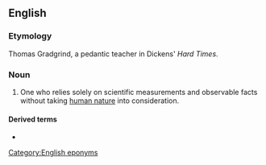 ==English==

===Etymology===
Thomas Gradgrind, a pedantic teacher in Dickens' ''Hard Times''.

===Noun===
{{en-noun}}

# {{lb|en|obsolete}} One who relies solely on scientific measurements and observable facts without taking [[human nature]] into consideration.

====Derived terms====
* {{l|en|Gradgrindery}}

[[Category:English eponyms]]